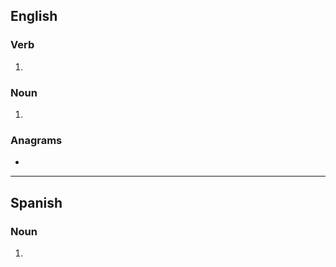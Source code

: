 ==English==

===Verb===
{{head|en|verb form}}

# {{en-third-person singular of|doodle}}

===Noun===
{{head|en|noun form}}

# {{plural of|en|doodle}}

===Anagrams===
* {{anagrams|en|a=ddeloos|soodled}}

----

==Spanish==

===Noun===
{{head|es|noun form|g=m-p}}

# {{noun form of|es|doodle||p}}